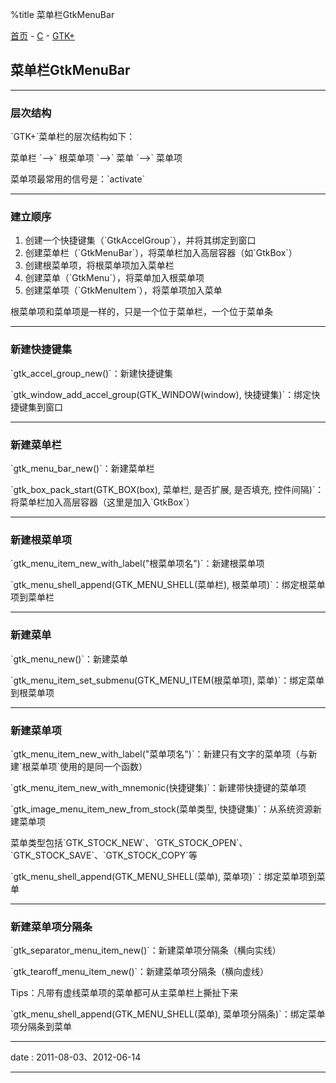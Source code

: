 %title 菜单栏GtkMenuBar

[[../../../index|首页]] - [[../index|C]] - [[index|GTK+]]
==菜单栏GtkMenuBar==
----
===层次结构===

`GTK+`菜单栏的层次结构如下：

菜单栏 `-->` 根菜单项 `-->` 菜单 `-->` 菜单项

菜单项最常用的信号是：`activate`
----
===建立顺序===

# 创建一个快捷键集（`GtkAccelGroup`），并将其绑定到窗口
# 创建菜单栏（`GtkMenuBar`），将菜单栏加入高层容器（如`GtkBox`）
# 创建根菜单项，将根菜单项加入菜单栏
# 创建菜单（`GtkMenu`），将菜单加入根菜单项
# 创建菜单项（`GtkMenuItem`），将菜单项加入菜单

根菜单项和菜单项是一样的，只是一个位于菜单栏，一个位于菜单条
----
===新建快捷键集===

`gtk_accel_group_new()`：新建快捷键集

`gtk_window_add_accel_group(GTK_WINDOW(window), 快捷键集)`：绑定快捷键集到窗口
----
===新建菜单栏===

`gtk_menu_bar_new()`：新建菜单栏

`gtk_box_pack_start(GTK_BOX(box), 菜单栏, 是否扩展, 是否填充, 控件间隔)`：将菜单栏加入高层容器（这里是加入`GtkBox`）
----
===新建根菜单项===

`gtk_menu_item_new_with_label("根菜单项名")`：新建根菜单项

`gtk_menu_shell_append(GTK_MENU_SHELL(菜单栏), 根菜单项)`：绑定根菜单项到菜单栏
----
===新建菜单===

`gtk_menu_new()`：新建菜单

`gtk_menu_item_set_submenu(GTK_MENU_ITEM(根菜单项), 菜单)`：绑定菜单到根菜单项
----
===新建菜单项===

`gtk_menu_item_new_with_label("菜单项名")`：新建只有文字的菜单项（与新建`根菜单项`使用的是同一个函数）

`gtk_menu_item_new_with_mnemonic(快捷键集)`：新建带快捷键的菜单项

`gtk_image_menu_item_new_from_stock(菜单类型, 快捷键集)`：从系统资源新建菜单项

菜单类型包括`GTK_STOCK_NEW`、`GTK_STOCK_OPEN`、`GTK_STOCK_SAVE`、`GTK_STOCK_COPY`等

`gtk_menu_shell_append(GTK_MENU_SHELL(菜单), 菜单项)`：绑定菜单项到菜单
----
===新建菜单项分隔条===

`gtk_separator_menu_item_new()`：新建菜单项分隔条（横向实线）

`gtk_tearoff_menu_item_new()`：新建菜单项分隔条（横向虚线）

<red>Tips：</red>凡带有虚线菜单项的菜单都可从主菜单栏上撕扯下来

`gtk_menu_shell_append(GTK_MENU_SHELL(菜单), 菜单项分隔条)`：绑定菜单项分隔条到菜单
----
<red>date</red> : 2011-08-03、2012-06-14
----
